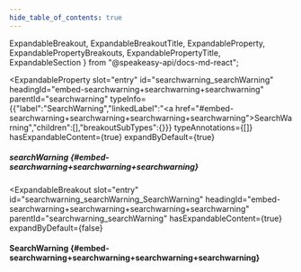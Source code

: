 ```yaml
---
hide_table_of_contents: true
---
```

  ExpandableBreakout,
  ExpandableBreakoutTitle,
  ExpandableProperty,
  ExpandablePropertyBreakouts,
  ExpandablePropertyTitle,
  ExpandableSection
} from "@speakeasy-api/docs-md-react";

<ExpandableSection>

<ExpandableProperty
  slot="entry"
  id="searchwarning_searchWarning"
  headingId="embed-searchwarning+searchwarning+searchwarning"
  parentId="searchwarning"
  typeInfo={{"label":"SearchWarning","linkedLabel":"<a href=\"#embed-searchwarning+searchwarning+searchwarning+searchwarning\">SearchWarning</a>","children":[],"breakoutSubTypes":{}}}
  typeAnnotations={[]}
  hasExpandableContent={true}
  expandByDefault={true}
>

<ExpandablePropertyTitle slot="title">

##### searchWarning \{#embed-searchwarning+searchwarning+searchwarning\}

</ExpandablePropertyTitle>

<ExpandablePropertyBreakouts slot="breakouts">

<ExpandableBreakout
  slot="entry"
  id="searchwarning_searchWarning_SearchWarning"
  headingId="embed-searchwarning+searchwarning+searchwarning+searchwarning"
  parentId="searchwarning_searchWarning"
  hasExpandableContent={true}
  expandByDefault={false}
>

<ExpandableBreakoutTitle slot="title">

#### SearchWarning \{#embed-searchwarning+searchwarning+searchwarning+searchwarning\}

</ExpandableBreakoutTitle>

</ExpandableBreakout>

</ExpandablePropertyBreakouts>

</ExpandableProperty>

</ExpandableSection>